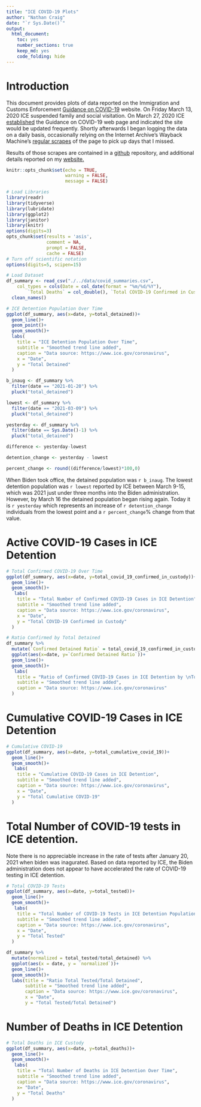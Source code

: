 ```yaml
---
title: "ICE COVID-19 Plots"
author: "Nathan Craig"
date: "`r Sys.Date()`"
output:
  html_document:
    toc: yes
    number_sections: true
    keep_md: yes
    code_folding: hide
---
```


# Introduction

This document provides plots of data reported on the Immigration and Customs Enforcement [Guidance on COVID-19](https://www.ice.gov/coronavirus) website. On Friday March 13, 2020 ICE suspended family and social visitation. On March 27, 2020 ICE [established](https://web.archive.org/web/20200327175825/https://www.ice.gov/coronavirus) the Guidance on COVID-19 web page and indicated the site would be updated frequently. Shortly afterwards I began logging the data on a daily basis, occasionally relying on the Internet Archive's Wayback Machine's [regular scrapes](https://web.archive.org/web/20200401000000*/https://www.ice.gov/coronavirus) of the page to pick up days that I missed.

Results of those scrapes are contained in a [github](https://github.com/n8craig/ICE-COVID-19) repository, and additional details reported on my [website.](https://ncraig.netlify.app/)

```r
knitr::opts_chunk$set(echo = TRUE,
                      warning = FALSE,
                      message = FALSE)
```

```r
# Load Libraries
library(readr)
library(tidyverse)
library(lubridate)
library(ggplot2)
library(janitor)
library(knitr)
options(digits=3)
opts_chunk$set(results = 'asis',
               comment = NA,
               prompt = FALSE,
               cache = FALSE)
# Turn off scientific notation
options(digits=5, scipen=15)

```

```r
# Load Dataset
df_summary <- read_csv("./../data/covid_summaries.csv", 
    col_types = cols(Date = col_date(format = "%m/%d/%Y"), 
        `Total Deaths` = col_double(), `Total COVID-19 Confirmed in Custody` = col_double())) %>% 
  clean_names()
```

```r

# ICE Detention Population Over Time
ggplot(df_summary, aes(x=date, y=total_detained))+
  geom_line()+
  geom_point()+
  geom_smooth()+
  labs(
    title = "ICE Detention Population Over Time",
    subtitle = "Smoothed trend line added",
    caption = "Data source: https://www.ice.gov/coronavirus",
    x = "Date",
    y = "Total Detained"
  )

```

```r
b_inaug <- df_summary %>% 
  filter(date == "2021-01-20") %>% 
  pluck("total_detained")

lowest <- df_summary %>% 
  filter(date == "2021-03-09") %>% 
  pluck("total_detained")

yesterday <- df_summary %>% 
  filter(date == Sys.Date()-1) %>% 
  pluck("total_detained")

difference <- yesterday-lowest

detention_change <- yesterday - lowest

percent_change <- round((difference/lowest)*100,0)

```


When Biden took office, the detained population was `r b_inaug`. The lowest detention population was `r lowest` reported by ICE between March 9-15, which was 2021 just under three months into the Biden administration. However, by March 16 the detained population began rising again. Today it is `r yesterday` which represents an increase of `r detention_change` individuals from the lowest point and a `r percent_change`% change from that value.


# Active COVID-19 Cases in ICE Detention
```r
# Total Confirmed COVID-19 Over Time
ggplot(df_summary, aes(x=date, y=total_covid_19_confirmed_in_custody))+
  geom_line()+
  geom_smooth()+
   labs(
    title = "Total Number of Confirmed COVID-19 Cases in ICE Detention",
    subtitle = "Smoothed trend line added",
    caption = "Data source: https://www.ice.gov/coronavirus",
    x = "Date",
    y = "Total COVID-19 Confirmed in Custody"
  )

```

```r
# Ratio Confirmed by Total Detained
df_summary %>% 
  mutate(`Confirmed Detained Ratio` = total_covid_19_confirmed_in_custody/total_detained) %>%
  ggplot(aes(x=date, y=`Confirmed Detained Ratio`))+
  geom_line()+
  geom_smooth()+
   labs(
    title = "Ratio of Confirmed COVID-19 Cases in ICE Detention by \nTotal ICE Detention Population",
    subtitle = "Smoothed trend line added",
    caption = "Data source: https://www.ice.gov/coronavirus"
  )

```

# Cumulative COVID-19 Cases in ICE Detention

```r
# Cumulative COVID-19
ggplot(df_summary, aes(x=date, y=total_cumulative_covid_19))+
  geom_line()+
  geom_smooth()+
   labs(
    title = "Cumulative COVID-19 Cases in ICE Detention",
    subtitle = "Smoothed trend line added",
    caption = "Data source: https://www.ice.gov/coronavirus",
    x = "Date",
    y = "Total Cumulative COVID-19"
  )

```

# Total Number of COVID-19 tests in ICE detention.
Note there is no appreciable increase in the rate of tests after January 20, 2021 when biden was inagurated. Based on data reported by ICE, the Biden administration does not appear to have accelerated the rate of COVID-19 testing in ICE detention.

```r
# Total COVID-19 Tests
ggplot(df_summary, aes(x=date, y=total_tested))+
  geom_line()+
  geom_smooth()+
   labs(
    title = "Total Number of COVID-19 Tests in ICE Detention Population \nOver Time",
    subtitle = "Smoothed trend line added",
    caption = "Data source: https://www.ice.gov/coronavirus",
    x = "Date",
    y = "Total Tested"
  )

```


```r
df_summary %>%
  mutate(normalized = total_tested/total_detained) %>% 
  ggplot(aes(x = date, y = `normalized`))+
  geom_line()+
  geom_smooth()+
  labs(title = "Ratio Total Tested/Total Detained",
       subtitle = "Smoothed trend line added",
       caption = "Data source: https://www.ice.gov/coronavirus",
       x = "Date",
       y = "Total Tested/Total Detained")
```

# Number of Deaths in ICE Detention

```r
# Total Deaths in ICE Custody
ggplot(df_summary, aes(x=date, y=total_deaths))+
  geom_line()+
  geom_smooth()+
   labs(
    title = "Total Number of Deaths in ICE Detention Over Time",
    subtitle = "Smoothed trend line added",
    caption = "Data source: https://www.ice.gov/coronavirus",
    x= "Date",
    y = "Total Deaths"
  )
```
